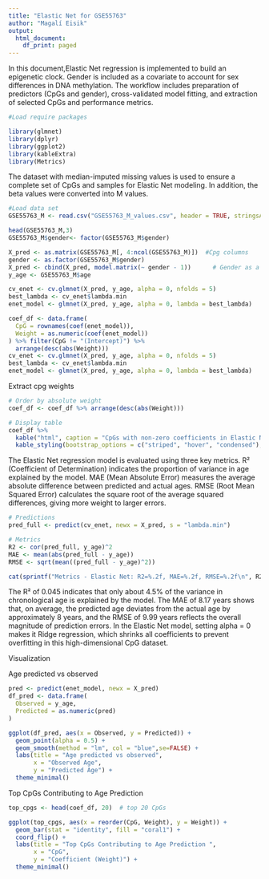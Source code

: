 ---
title: "Elastic Net for GSE55763"
author: "Magalí Eisik"
output:
  html_document:
    df_print: paged
---



In this document,Elastic Net regression is implemented to build an epigenetic clock. Gender is included as a covariate to account for sex differences in DNA methylation. The workflow includes preparation of predictors (CpGs and gender), cross-validated model fitting, and extraction of selected CpGs and performance metrics.


```{r, message=FALSE,warning=FALSE}
#Load require packages

library(glmnet)
library(dplyr)
library(ggplot2)
library(kableExtra)
library(Metrics)

```


The dataset with median-imputed missing values is used to ensure a complete set of CpGs and samples for Elastic Net modeling. In addition, the beta values were converted into M values.

```{r}
#Load data set
GSE55763_M <- read.csv("GSE55763_M_values.csv", header = TRUE, stringsAsFactors = FALSE)

head(GSE55763_M,3)
GSE55763_M$gender<- factor(GSE55763_M$gender)
```


```{r}
X_pred <- as.matrix(GSE55763_M[, 4:ncol(GSE55763_M)])  #Cpg columns
gender <- as.factor(GSE55763_M$gender)
X_pred <- cbind(X_pred, model.matrix(~ gender - 1))      # Gender as a covariate
y_age <- GSE55763_M$age
```






```{r}

cv_enet <- cv.glmnet(X_pred, y_age, alpha = 0, nfolds = 5)
best_lambda <- cv_enet$lambda.min
enet_model <- glmnet(X_pred, y_age, alpha = 0, lambda = best_lambda)

coef_df <- data.frame(
  CpG = rownames(coef(enet_model)),
  Weight = as.numeric(coef(enet_model))
) %>% filter(CpG != "(Intercept)") %>%
  arrange(desc(abs(Weight)))
cv_enet <- cv.glmnet(X_pred, y_age, alpha = 0, nfolds = 5)
best_lambda <- cv_enet$lambda.min
enet_model <- glmnet(X_pred, y_age, alpha = 0, lambda = best_lambda)
```


Extract cpg weights

```{r}


# Order by absolute weight
coef_df <- coef_df %>% arrange(desc(abs(Weight)))

# Display table
coef_df %>%
  kable("html", caption = "CpGs with non-zero coefficients in Elastic Net model") %>%
  kable_styling(bootstrap_options = c("striped", "hover", "condensed"), full_width = FALSE)
```




The Elastic Net regression model is evaluated using three key metrics. 
R² (Coefficient of Determination) indicates the proportion of variance in age explained by the model. 
MAE (Mean Absolute Error) measures the average absolute difference between predicted and actual ages. 
RMSE (Root Mean Squared Error) calculates the square root of the average squared differences, giving more weight to larger errors.

```{r}
# Predictions
pred_full <- predict(cv_enet, newx = X_pred, s = "lambda.min")

# Metrics
R2 <- cor(pred_full, y_age)^2
MAE <- mean(abs(pred_full - y_age))
RMSE <- sqrt(mean((pred_full - y_age)^2))

cat(sprintf("Metrics - Elastic Net: R2=%.2f, MAE=%.2f, RMSE=%.2f\n", R2, MAE, RMSE))

```


The R² of 0.045 indicates that only about 4.5% of the variance in chronological age is explained by the model. The MAE of 8.17 years shows that, on average, the predicted age deviates from the actual age by approximately 8 years, and the RMSE of 9.99 years reflects the overall magnitude of prediction errors.
In the Elastic Net model, setting alpha = 0 makes it Ridge regression, which shrinks all coefficients to prevent overfitting in this high-dimensional CpG dataset.


Visualization

Age predicted vs observed

```{r}
pred <- predict(enet_model, newx = X_pred)
df_pred <- data.frame(
  Observed = y_age,
  Predicted = as.numeric(pred)
)

ggplot(df_pred, aes(x = Observed, y = Predicted)) +
  geom_point(alpha = 0.5) +
  geom_smooth(method = "lm", col = "blue",se=FALSE) +
  labs(title = "Age predicted vs observed",
       x = "Observed Age",
       y = "Predicted Age") +
  theme_minimal()
```

Top CpGs Contributing to Age Prediction

```{r}
top_cpgs <- head(coef_df, 20)  # top 20 CpGs

ggplot(top_cpgs, aes(x = reorder(CpG, Weight), y = Weight)) +
  geom_bar(stat = "identity", fill = "coral1") +
  coord_flip() +
  labs(title = "Top CpGs Contributing to Age Prediction ",
       x = "CpG",
       y = "Coefficient (Weight)") +
  theme_minimal()

```


